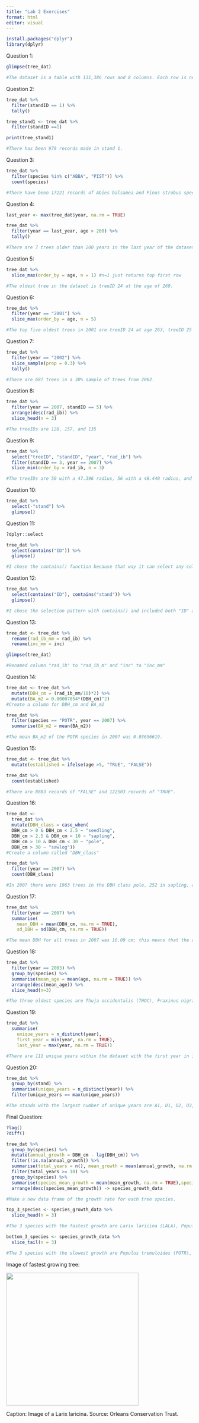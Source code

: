 ```yaml
---
title: "Lab 2 Exercises"
format: html
editor: visual
---
```


```r
install.packages("dplyr")
library(dplyr)
```

Question 1:

```r
glimpse(tree_dat)

#The dataset is a table with 131,386 rows and 8 columns. Each row is new data about a tree while the columns are which tree, the year, the species, the age, and more.
```

Question 2:

```r
tree_dat %>%
  filter(standID == 1) %>%
  tally()

tree_stand1 <- tree_dat %>%
  filter(standID ==1)

print(tree_stand1)

#There has been 979 records made in stand 1.

```

Question 3:

```r
tree_dat %>%
  filter(species %in% c("ABBA", "PIST")) %>%
  count(species)

#There have been 17221 records of Abies balsamea and Pinus strobus species made, with 13033 ABBA and 4188 PIST.

```

Question 4:

```r
last_year <- max(tree_dat$year, na.rm = TRUE)

tree_dat %>%
  filter(year == last_year, age > 200) %>%
  tally()

#There are 7 trees older than 200 years in the last year of the dataset.
```

Question 5:

```r
tree_dat %>%
  slice_max(order_by = age, n = 1) #n=1 just returns top first row

#The oldest tree in the dataset is treeID 24 at the age of 269.
```

Question 6:

```r
tree_dat %>%
  filter(year == "2001") %>%
  slice_max(order_by = age, n = 5)

#The top five oldest trees in 2001 are treeID 24 at age 263, treeID 25 at 259, treeID 1595 at 212, treeID 1598 at 206, and treeID 1712 at 206.
```

Question 7:

```r
tree_dat %>%
  filter(year == "2002") %>%
  slice_sample(prop = 0.3) %>%
  tally()

#There are 687 trees in a 30% sample of trees from 2002.
```

Question 8:

```r
tree_dat %>%
  filter(year == 2007, standID == 5) %>%
  arrange(desc(rad_ib)) %>%
  slice_head(n = 3)

#The treeIDs are 128, 157, and 135
```

Question 9:

```r
tree_dat %>%
  select("treeID", "standID", "year", "rad_ib") %>%
  filter(standID == 3, year == 2007) %>%
  slice_min(order_by = rad_ib, n = 3)

#The treeIDs are 50 with a 47.396 radius, 56 with a 48.440 radius, and 36 with a 54.925 radius.
```

Question 10:

```r
tree_dat %>% 
  select(-"stand") %>% 
  glimpse()

```

Question 11:

```r
?dplyr::select

tree_dat %>% 
  select(contains("ID")) %>% 
  glimpse()

#I chose the contains() function because that way it can select any column that includes "ID" in it.
```

Question 12:

```r
tree_dat %>% 
  select(contains("ID"), contains("stand")) %>% 
  glimpse()

#I chose the selection pattern with contains() and included both "ID" and "stand".
```

Question 13:

```r
tree_dat <- tree_dat %>% 
  rename(rad_ib_mm = rad_ib) %>% 
  rename(inc_mm = inc)

glimpse(tree_dat)

#Renamed column "rad_ib" to "rad_ib_m" and "inc" to "inc_mm"

```

Question 14:

```r
tree_dat <- tree_dat %>% 
  mutate(DBH_cm = (rad_ib_mm/10)*2) %>% 
  mutate(BA_m2 = 0.00007854*(DBH_cm)^2)
#Create a column for DBH_cm and BA_m2

tree_dat %>% 
  filter(species == "POTR", year == 2007) %>% 
  summarise(BA_m2 = mean(BA_m2))

#The mean BA_m2 of the POTR species in 2007 was 0.03696619.
```

Question 15:

```r
tree_dat <- tree_dat %>% 
  mutate(established = ifelse(age >5, "TRUE", "FALSE"))

tree_dat %>% 
  count(established)

#There are 8883 records of "FALSE" and 122503 records of "TRUE".
```

Question 16:

```r
tree_dat <- 
  tree_dat %>% 
  mutate(DBH_class = case_when(
  DBH_cm > 0 & DBH_cm < 2.5 ~ "seedling",
  DBH_cm > 2.5 & DBH_cm < 10 ~ "sapling",
  DBH_cm > 10 & DBH_cm < 30 ~ "pole",
  DBH_cm > 30 ~ "sawlog"))
#Create a column called "DBH_class"

tree_dat %>% 
  filter(year == 2007) %>% 
  count(DBH_class)

#In 2007 there were 1963 trees in the DBH class pole, 252 in sapling, and 76 in sawlog.
```

Question 17:

```r
tree_dat %>% 
  filter(year == 2007) %>% 
  summarise(
    mean_DBH = mean(DBH_cm, na.rm = TRUE),
    sd_DBH = sd(DBH_cm, na.rm = TRUE))

#The mean DBH for all trees in 2007 was 16.09 cm; this means that the average diameter breast height across all tree data in that year was around 16 cm. The standard deviation of all tree DBH measurements in that same year was 6.14 cm. This indicates that the average different between tree diameter breast height was around 6 cm. 
```

Question 18:

```r
tree_dat %>% 
  filter(year == 2003) %>% 
  group_by(species) %>% 
  summarise(mean_age = mean(age, na.rm = TRUE)) %>% 
  arrange(desc(mean_age)) %>% 
  slice_head(n=3)

#The three oldest species are Thuja occidentalis (THOC), Fraxinus nigra (FRNI), and Pinus strobus (PIST).
```

Question 19:

```r
tree_dat %>%
  summarise(
    unique_years = n_distinct(year),
    first_year = min(year, na.rm = TRUE),
    last_year = max(year, na.rm = TRUE))

#There are 111 unique years within the dataset with the first year in 1897 and the last one in 2007.
```

Question 20:

```r
tree_dat %>% 
  group_by(stand) %>% 
  summarise(unique_years = n_distinct(year)) %>% 
  filter(unique_years == max(unique_years))

#The stands with the largest number of unique years are A1, D1, D2, D3, and F1.

```

Final Question:

```r
?lag()
?diff()

tree_dat %>%
  group_by(species) %>%
  mutate(annual_growth = DBH_cm - lag(DBH_cm)) %>%
  filter(!is.na(annual_growth)) %>%
  summarise(total_years = n(), mean_growth = mean(annual_growth, na.rm = TRUE)) %>%
  filter(total_years >= 10) %>% 
  group_by(species) %>%
  summarise(species_mean_growth = mean(mean_growth, na.rm = TRUE),species_sd_growth = sd(mean_growth, na.rm = TRUE)) %>%
  arrange(desc(species_mean_growth)) -> species_growth_data

#Make a new data frame of the growth rate for each tree species.

top_3_species <- species_growth_data %>% 
  slice_head(n = 3)

#The 3 species with the fastest growth are Larix laricina (LALA), Populus grandidentata (POGR), and Thuja occidentalis (THOC).

bottom_3_species <- species_growth_data %>% 
  slice_tail(n = 3)

#The 3 species with the slowest growth are Populus tremuloides (POTR), Pinus strobus (PIST), and Pinus resinosa (PIRE). 

```

Image of fastest growing tree:

![](images/LALA-tree.jpeg){width="357"}

Caption: Image of a Larix laricina. Source: Orleans Conservation Trust.
